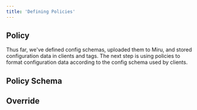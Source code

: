 ```yaml
---
title: 'Defining Policies'
---
```



## Policy
Thus far, we've defined config schemas, uploaded them to Miru, and stored configuration data in clients and tags. The next step is using policies to format configuration data according to the config schema used by clients.

<PolicyDefinition />

## Policy Schema
<PolicySchemaDefinition />

## Override
<OverrideDefinition />